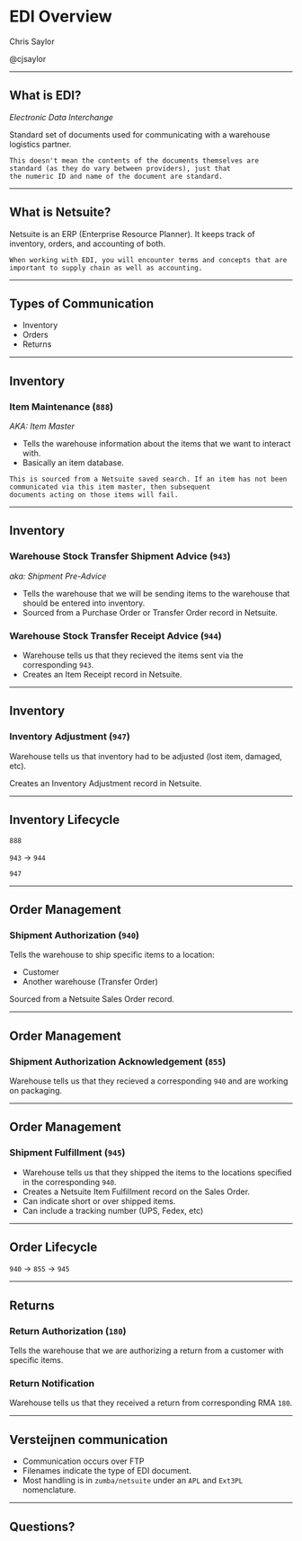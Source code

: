 
# EDI Overview

Chris Saylor

@cjsaylor

---

## What is EDI?

_Electronic Data Interchange_

Standard set of documents used for communicating with a warehouse logistics partner.

```notes
This doesn't mean the contents of the documents themselves are standard (as they do vary between providers), just that
the numeric ID and name of the document are standard.
```

---

## What is Netsuite?

Netsuite is an ERP (Enterprise Resource Planner). It keeps track of inventory, orders, and accounting of both.

```notes
When working with EDI, you will encounter terms and concepts that are important to supply chain as well as accounting.
```

---

## Types of Communication

* Inventory
* Orders
* Returns

---
## Inventory
### Item Maintenance (`888`)

_AKA: Item Master_

* Tells the warehouse information about the items that we want to interact with.
* Basically an item database.

```notes
This is sourced from a Netsuite saved search. If an item has not been communicated via this item master, then subsequent
documents acting on those items will fail.
```

---

## Inventory
### Warehouse Stock Transfer Shipment Advice (`943`)

_aka: Shipment Pre-Advice_

* Tells the warehouse that we will be sending items to the warehouse that should be entered into inventory.
* Sourced from a Purchase Order or Transfer Order record in Netsuite.

### Warehouse Stock Transfer Receipt Advice (`944`)

* Warehouse tells us that they recieved the items sent via the corresponding `943`.
* Creates an Item Receipt record in Netsuite.

---

## Inventory
### Inventory Adjustment (`947`)

Warehouse tells us that inventory had to be adjusted (lost item, damaged, etc).

Creates an Inventory Adjustment record in Netsuite.

---

## Inventory Lifecycle

`888`

`943` -> `944`

`947`

---

## Order Management
### Shipment Authorization (`940`)

Tells the warehouse to ship specific items to a location:

* Customer
* Another warehouse (Transfer Order)

Sourced from a Netsuite Sales Order record.

---

## Order Management
### Shipment Authorization Acknowledgement (`855`)

Warehouse tells us that they recieved a corresponding `940` and are working on packaging.

---

## Order Management
### Shipment Fulfillment (`945`)

* Warehouse tells us that they shipped the items to the locations specified in the corresponding `940`.
* Creates a Netsuite Item Fulfillment record on the Sales Order.
* Can indicate short or over shipped items.
* Can include a tracking number (UPS, Fedex, etc)

---

## Order Lifecycle

`940` -> `855` -> `945`

---

## Returns
### Return Authorization (`180`)

Tells the warehouse that we are authorizing a return from a customer with specific items.

### Return Notification

Warehouse tells us that they received a return from corresponding RMA `180`.

---

## Versteijnen communication

* Communication occurs over FTP
* Filenames indicate the type of EDI document.
* Most handling is in `zumba/netsuite` under an `APL` and `Ext3PL` nomenclature.

---

## Questions?
